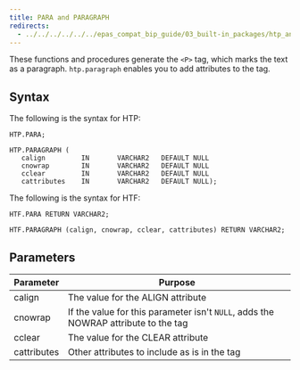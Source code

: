 ```yaml
---
title: PARA and PARAGRAPH
redirects:
  - ../../../../../../epas_compat_bip_guide/03_built-in_packages/htp_and_htf/para_and_paragraph #generated for docs/epas/reorg-role-use-case-mode
---
```


These functions and procedures generate the `<P>` tag, which marks the text as a paragraph. `htp.paragraph` enables you to add attributes to the tag.

## Syntax

The following is the syntax for HTP:

```
HTP.PARA;

HTP.PARAGRAPH (
   calign         IN       VARCHAR2   DEFAULT NULL
   cnowrap        IN       VARCHAR2   DEFAULT NULL
   cclear         IN       VARCHAR2   DEFAULT NULL
   cattributes    IN       VARCHAR2   DEFAULT NULL);
```

The following is the syntax for HTF:

```
HTF.PARA RETURN VARCHAR2;

HTF.PARAGRAPH (calign, cnowrap, cclear, cattributes) RETURN VARCHAR2;
```

## Parameters

| Parameter | Purpose  |
| --------- | -------- |
| calign | The value for the ALIGN attribute |
| cnowrap | If the value for this parameter isn't `NULL`, adds the NOWRAP attribute to the tag |
| cclear | The value for the CLEAR attribute |
| cattributes | Other attributes to include as is in the tag |
